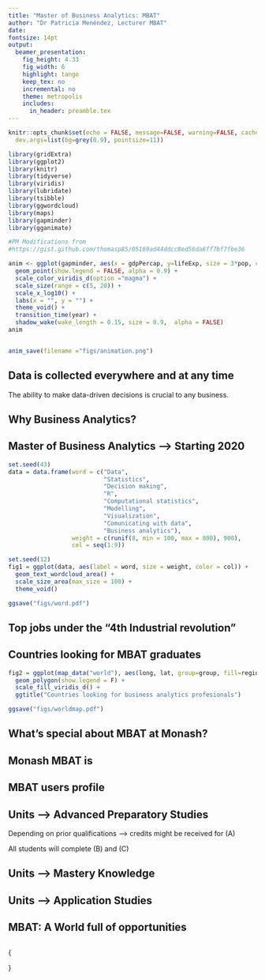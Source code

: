 ```yaml
---
title: "Master of Business Analytics: MBAT"
author: "Dr Patricia Menéndez, Lecturer MBAT"
date: 
fontsize: 14pt
output:
  beamer_presentation:
    fig_height: 4.33
    fig_width: 6
    highlight: tango
    keep_tex: no
    incremental: no
    theme: metropolis
    includes:
      in_header: preamble.tex
---
```


```r
knitr::opts_chunk$set(echo = FALSE, message=FALSE, warning=FALSE, cache=TRUE,
  dev.args=list(bg=grey(0.9), pointsize=11))
```

```r
library(gridExtra)
library(ggplot2)
library(knitr)
library(tidyverse)
library(viridis)
library(lubridate)
library(tsibble)
library(ggwordcloud)
library(maps)
library(gapminder)
library(gganimate)

```


```r
#PM Modifications from
#https://gist.github.com/thomasp85/05169ad44ddcc8ed56da6ff7bf7fbe36

anim <- ggplot(gapminder, aes(x = gdpPercap, y=lifeExp, size = 3*pop, colour = country)) +
  geom_point(show.legend = FALSE, alpha = 0.9) +
  scale_color_viridis_d(option ="magma") +
  scale_size(range = c(5, 20)) +
  scale_x_log10() +
  labs(x = "", y = "") +
  theme_void() +
  transition_time(year) +
  shadow_wake(wake_length = 0.15, size = 0.9,  alpha = FALSE)
anim


anim_save(filename ="figs/animation.png")


```

## Data is collected everywhere and at any time
\fontsize{10}{11}
The ability to make data-driven decisions is crucial to any business.
\vspace{-1cm}
\begin{columns}
 \begin{column}{0.5\textwidth} 
  \animategraphics[autoplay,loop,height=\textheight]{5}{./figs/animation}{1}{100}
 \end{column}
 \begin{column}{0.5\textwidth}
  \includegraphics[height =6.5cm , width = \textwidth]{data-never-sleeps}
 \end{column}
\end{columns}

\begin{textblock}{10}(0.4,9)
 \fontsize{7}{8}\sf\texttt{https://www.domo.com/learn/data-never-sleeps-7}
\end{textblock}


## Why Business Analytics?
\textbf{Industries and governments need to make:}
\begin{itemize}
 \item[\faPaperPlaneO] Informed decisions based on facts 	\faAreaChart \pause
 \item[\faPaperPlaneO] Facts are measured with data \faDownload \pause
 \item[\faPaperPlaneO] Business analytics experts use statistical and computational
methods to answer business relevant questions using data \faCogs \pause
 \item[\faPaperPlaneO] Business analytic professionals are able to communicate findings
to experts and broad audiences \faComments
\end{itemize}


## Master of Business Analytics --> Starting 2020
\begin{columns}
 \begin{column}{0.5\textwidth} 
 \fontsize{12}{14}
   \begin{block}{}
    \begin{itemize}
     \item[\faArrowRight]  Learn end-to-end analytics including data collection, 
     modeling, collaboration \& communication
     \item[\faArrowRight]  Broad foundation: statistical thinking, probabilistic
     modeling \& computational techniques
     \item[\faArrowRight]  Social conscience, working for a better world
    \end{itemize}
   \end{block}
 \end{column}
 \begin{column}{0.4\textwidth}
  \begin{center}
   \includegraphics[height = 5.5cm, width = 5cm]{hexAustralia}
  \end{center}
 \end{column}
\end{columns}
 
\begin{center}
 Know what you are doing! \textbf{EBS, Monash University}
\end{center}


```r

set.seed(43)
data = data.frame(word = c("Data",
                           "Statistics",
                           "Decision making",
                           "R",
                           "Computational statistics",
                           "Modelling",
                           "Visualization",
                           "Comunicating with data",
                           "Business analytics"),
                  weight = c(runif(8, min = 100, max = 800), 900),
                  col = seq(1:9))

set.seed(12)
fig1 = ggplot(data, aes(label = word, size = weight, color = col)) +
  geom_text_wordcloud_area() +
  scale_size_area(max_size = 100) +
  theme_void() 

ggsave("figs/word.pdf")
```

## Top jobs under the "4th Industrial revolution"

\begin{columns}
 \begin{column}{0.5\textwidth}
  \includegraphics[width = 6cm, height = 7cm]{word}
 \end{column}
 \begin{column}{0.5\textwidth}
  \begin{block}{}
   \begin{enumerate}
    \item Data Scientists 19\% \faLongArrowUp
    \item Statistician 33\% \faLongArrowUp
    \item[\faArrowRight] Very interesting jobs!
   \end{enumerate}
  \end{block}
 \end{column}
\end{columns}

\textbf{Data is driving the 4th Industrial Revolution}
\begin{textblock}{10}(1, 9)
 \fontsize{9}{10}\sf\texttt{https://www.careercast.com/jobs-rated/best-jobs-of-2019}
\end{textblock}


## Countries looking for MBAT graduates 

\begin{columns}
 \begin{column}{0.5\textwidth} 
  \begin{itemize}
   \item[\faArrowUp] \textbf{Increasing} demand for Business Analytics graduates 
   \item[\faArrowRight] \textbf{Worldwide!}
  \end{itemize}
 \end{column}
 \begin{column}{0.5\textwidth}
  \vspace{-0.5cm}
  \includegraphics[width = 4cm, height = 3.2cm]{worldmap}
  \end{column}
 \end{columns}
\pause
\vspace{0.7cm}
\begin{tcolorbox}
 \faCheck Business analytics professionals are/will play a mayor role in decision making 
 \textbf{with Jobs @}
 \begin{itemize}
  \item Industry
  \item Government
  \item University
  \end{itemize}
 
\end{tcolorbox}

 




```r
fig2 = ggplot(map_data("world"), aes(long, lat, group=group, fill=region)) + 
  geom_polygon(show.legend = F) +
  scale_fill_viridis_d() +
  ggtitle("Countries looking for business analytics profesionals")

ggsave("figs/worldmap.pdf")
```


## What’s special about MBAT at Monash?
<!-- \fontsize{12}{14}\sf -->
\vspace{-0.3cm}
 \begin{itemize}\tightlist
  \item  Taught by internationally renowned researchers. {\color{blue1}{We have authored
  many of the tools that are now taught around the world.}} \pause
  \item Close connections with discipline leaders and primary developers across the globe. \pause
  \item  Cutting edge knowledge $\rightarrow$ focusing on problem solving and hands-on experience.\pause
  \item  Centered on wild data and real problems. {\color{blue1}{We have experience working with industry and     government.}}\pause
  \item  Fiercely independent $\rightarrow$ only use open-source software.
 \end{itemize}  

## Monash MBAT is
\begin{tcolorbox}
 \textbf{The only masters course in the world based\\
  entirely around R and taught by leading\\
  R developers.}
\end{tcolorbox}
\fontsize{10.5}{13}\sf
<!-- \includegraphics[]{RStudio-Ball.png} -->
 \begin{columns}
  \begin{column}{0.5\textwidth} 
   \begin{itemize}\tightlist
    \item The \textbf{\color{blue1}{leading statistical programming}} framework.
    \item Completely free and \textbf{\color{blue1}{open-source.}}
    \item Used by \textbf{\color{blue1}{every major company in the world.}}
    \item Supported by \textbf{\color{blue1}{Microsoft, Google, Facebook, Amazon}}, etc.
   \end{itemize}
 \end{column}
 \begin{column}{0.5\textwidth} 
  \begin{block}{}
   \begin{itemize}\tightlist
    \item Rob Hyndman wrote the main forecasting tools.
    \item Di Cook is a member of the R foundation.
    \item The leading R developers visit Monash regularly.
   \end{itemize}
  \end{block}
 \end{column}
\end{columns} 

\begin{textblock}{2.3}(10.5,0)\fontsize{13}{14}\sf
 \includegraphics[width = 2.5cm, height = 2cm]{RStudio-Ball.png}
\end{textblock}


## MBAT users profile

\begin{itemize}
 \item[\faChevronRight] At least \textbf{\color{blue1}{one unit of undergraduate statistics}}.\pause
 \item[\faChevronRight] An \textbf{\color{blue1}{interest}} in using \textbf{\color{blue1}{data}} 
  to solve problems and uncover truths.\pause
 \item[\faChevronRight] A combination of \textbf{\color{blue1}{ curiosity in quantiative  and computational
  methods}} with a \textbf{\color{blue1}{desire}} to make a difference.\pause
 \item[\faChevronRight] An \textbf{\color{blue1}{undergraduate degree}} that has sparked your interest to work 
 with data to answer real life questions.
\end{itemize}

## Units --> \faUniversity \hphantom{} Advanced Preparatory Studies

\begin{block}{(A) Advanced preparatory studies (24 credit points)}
 \begin{itemize}
  \item  ETC5510: Introduction to data analysis
  \item  ETC5242: Statistical thinking
  \item  ETC5250 Introduction to machine learning
  \item  ETC5550 Applied forecasting
 \end{itemize}
\end{block}
\faArrowRight \hphantom{} Depending on prior qualifications --> credits might be received for (A)
 
\faArrowRight \hphantom{} All students will complete (B) and (C)

## Units --> \faUniversity \hphantom{} Mastery Knowledge

\begin{block}{(B) Mastery knowledge (48 credit points)}
 \begin{itemize}
  \item  ETC5512 Wild-caught data
  \item  ETC5513 Collaborative and reproducible practices
  \item  ETC5521 Exploratory data analysis
  \item  ETC5523 Data story-telling
  \item  ETF5500 High dimensional data analysis
  \item  ETC5555 Statistical machine learning
  \item ETC5580 Advanced statistical modelling
  \item  ETC5543 Business analytics creative activity\\
  (12 $\rightarrow$ Intership or research project)
 \end{itemize}
\end{block}

## Units --> \faUniversity \hphantom{} Application Studies

\begin{block}{(C) Application studies (24 credit points)}
\textbf{Four elective units}
 \begin{itemize}
  \item FIT9133 Programming foundations in Python
  \item FIT5205 Data in society
  \item FIT9132 Introduction to databases
  \item MAT9004 Mathematical foundations for data science
  \item ETC5410 Bayesian time series econometrics
  \item FIT5147 Data exploration and visualisation
  \item ETC5555 Statistical machine learning
  \item FIT5212 Data analysis for semi-structured data
 \end{itemize}
\end{block}

## MBAT: A World full of opportunities \faGraduationCap


\fontsize{10.5}{13}\sf
 \begin{tcolorbox}
  
  \begin{itemize}
  \item \textbf{\color{blue1}{Location and duration:}} 1.5 or 2 years full time 
          or 3 or 4 years part time @ Monash Clayton.
   \item \textbf{\color{blue1}{Applications}} for our Semester 1 intake (February 2020) are now open (including a candidate statement).
   \item \textbf{\color{blue1}{Entry requirements:}} Australian bachelor's degree or an equivalent qualification
    with a weighted average mark (WAM) of 65, or equivalent
    GPA as determined by the School.
  \end{itemize}
 \end{tcolorbox}
 \begin{columns}
  \begin{column}{0.65\textwidth} 
  \vspace{-0.2cm}
   \begin{itemize}
    \item[\faAngleRight] Highly connected instructors in analytics community
    \item[\faAngleRight] Instructors $\rightarrow$ active researchers
    \item[\faAngleRight] Learning cutting edge $\rightarrow$ latest tools \& best established methods
   \end{itemize}
  \end{column}
  \begin{column}{0.45\textwidth}
   \vspace{-0.2cm}
   \begin{center}
    \includegraphics[height = 4cm, width = 5.5cm]{ana-bg-2-rect}
   \end{center}
  \end{column}
 \end{columns}

 
##

{\placefig{-0.01}{-0.01}{width=1.01\paperwidth,height=\paperheight}{ana-bg-2-rect}
 \begin{textblock}{7.5}(3.5,0.5)\fontsize{24}{30}\sf
  {\color{white}\raggedright\usebeamerfont{title}\par{Many thanks!}}
 \end{textblock}
 \begin{textblock}{3.5}(1.5,3)
  \color{white}\raggedright\usebeamerfont{title}{Questions?}\\[0.2cm]
 \end{textblock}
}

\begin{textblock}{12}(0.7,7.5)
 \color{black}{\textbf{All here \faAt Monash, jump in!}}\\
 \color{black}{\fontsize{11}{11}\sf\texttt{https://www.monash.edu/business/master-of-business-analytics}}
\end{textblock}

 



